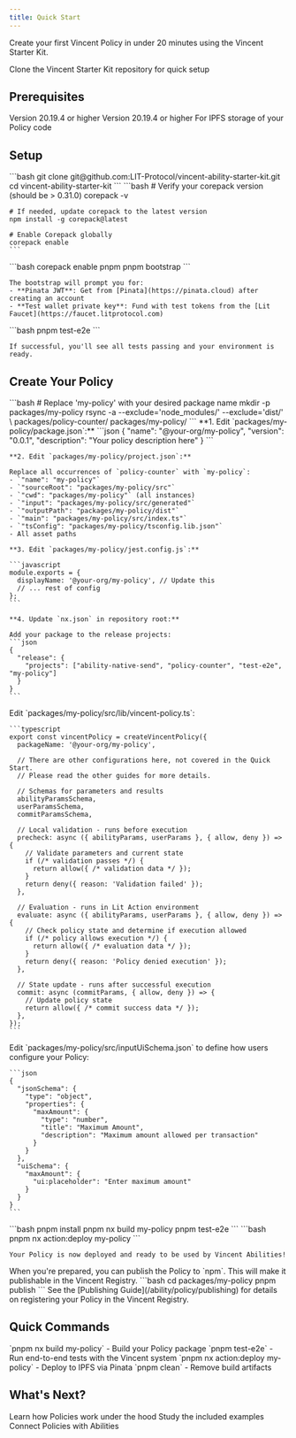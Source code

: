 ```yaml
---
title: Quick Start
---
```


Create your first Vincent Policy in under 20 minutes using the Vincent Starter Kit.

<Card title="Ability Starter Kit" icon="github" href="https://github.com/LIT-Protocol/vincent-ability-starter-kit">
  Clone the Vincent Starter Kit repository for quick setup
</Card>

## Prerequisites

<CardGroup cols={3}>
  <Card title="Node.js" icon="node" href="https://nodejs.org/en/download">
    Version 20.19.4 or higher
  </Card>
  <Card title="Corepack" icon="box" href="https://github.com/nodejs/corepack">
    Version 20.19.4 or higher
  </Card>
  <Card title="Pinata Account" icon="cloud" href="https://pinata.cloud">
    For IPFS storage of your Policy code
  </Card>
</CardGroup>

## Setup

<Steps>
  <Step title="Clone the Starter Kit">
    ```bash
    git clone git@github.com:LIT-Protocol/vincent-ability-starter-kit.git
    cd vincent-ability-starter-kit
    ```
  </Step>

  <Step title="Ensure Corepack is Updated">
    ```bash
    # Verify your corepack version (should be > 0.31.0)
    corepack -v

    # If needed, update corepack to the latest version
    npm install -g corepack@latest

    # Enable Corepack globally
    corepack enable
    ```
  </Step>

  <Step title="Run Bootstrap">
    ```bash
    corepack enable pnpm
    pnpm bootstrap
    ```

    The bootstrap will prompt you for:
    - **Pinata JWT**: Get from [Pinata](https://pinata.cloud) after creating an account
    - **Test wallet private key**: Fund with test tokens from the [Lit Faucet](https://faucet.litprotocol.com)
  </Step>

  <Step title="Verify Setup">
    ```bash
    pnpm test-e2e
    ```

    If successful, you'll see all tests passing and your environment is ready.
  </Step>
</Steps>

## Create Your Policy

<Steps>
  <Step title="Copy the Template">
    ```bash
    # Replace 'my-policy' with your desired package name
    mkdir -p packages/my-policy
    rsync -a --exclude='node_modules/' --exclude='dist/' \
      packages/policy-counter/ packages/my-policy/
    ```
  </Step>

  <Step title="Update Package Configuration">
    **1. Edit `packages/my-policy/package.json`:**
    ```json
    {
      "name": "@your-org/my-policy",
      "version": "0.0.1",
      "description": "Your policy description here"
    }
    ```

    **2. Edit `packages/my-policy/project.json`:**

    Replace all occurrences of `policy-counter` with `my-policy`:
    - `"name": "my-policy"`
    - `"sourceRoot": "packages/my-policy/src"`
    - `"cwd": "packages/my-policy"` (all instances)
    - `"input": "packages/my-policy/src/generated"`
    - `"outputPath": "packages/my-policy/dist"`
    - `"main": "packages/my-policy/src/index.ts"`
    - `"tsConfig": "packages/my-policy/tsconfig.lib.json"`
    - All asset paths

    **3. Edit `packages/my-policy/jest.config.js`:**

    ```javascript
    module.exports = {
      displayName: '@your-org/my-policy', // Update this
      // ... rest of config
    };
    ```

    **4. Update `nx.json` in repository root:**

    Add your package to the release projects:
    ```json
    {
      "release": {
        "projects": ["ability-native-send", "policy-counter", "test-e2e", "my-policy"]
      }
    }
    ```
  </Step>

  <Step title="Define Your Policy Logic">
    Edit `packages/my-policy/src/lib/vincent-policy.ts`:

    ```typescript
    export const vincentPolicy = createVincentPolicy({
      packageName: '@your-org/my-policy',

      // There are other configurations here, not covered in the Quick Start.
      // Please read the other guides for more details.

      // Schemas for parameters and results
      abilityParamsSchema,
      userParamsSchema,
      commitParamsSchema,

      // Local validation - runs before execution
      precheck: async ({ abilityParams, userParams }, { allow, deny }) => {
        // Validate parameters and current state
        if (/* validation passes */) {
          return allow({ /* validation data */ });
        }
        return deny({ reason: 'Validation failed' });
      },

      // Evaluation - runs in Lit Action environment
      evaluate: async ({ abilityParams, userParams }, { allow, deny }) => {
        // Check policy state and determine if execution allowed
        if (/* policy allows execution */) {
          return allow({ /* evaluation data */ });
        }
        return deny({ reason: 'Policy denied execution' });
      },

      // State update - runs after successful execution
      commit: async (commitParams, { allow, deny }) => {
        // Update policy state
        return allow({ /* commit success data */ });
      },
    });
    ```
  </Step>

  <Step title="Configure User Interface">
    Edit `packages/my-policy/src/inputUiSchema.json` to define how users configure your Policy:

    ```json
    {
      "jsonSchema": {
        "type": "object",
        "properties": {
          "maxAmount": {
            "type": "number",
            "title": "Maximum Amount",
            "description": "Maximum amount allowed per transaction"
          }
        }
      },
      "uiSchema": {
        "maxAmount": {
          "ui:placeholder": "Enter maximum amount"
        }
      }
    }
    ```
  </Step>

  <Step title="Build and Test">
    ```bash
    pnpm install
    pnpm nx build my-policy
    pnpm test-e2e
    ```
  </Step>

  <Step title="Deploy to IPFS">
    ```bash
    pnpm nx action:deploy my-policy
    ```

    Your Policy is now deployed and ready to be used by Vincent Abilities!
  </Step>

  <Step title="Publish Your Policy">
    When you're prepared, you can publish the Policy to `npm`. This will make it publishable
    in the Vincent Registry.
    ```bash
    cd packages/my-policy
    pnpm publish
    ```
  </Step>

  <Step title="Register in Vincent Registry">
    See the [Publishing Guide](/ability/policy/publishing) for details on registering your Policy in the Vincent Registry.
  </Step>
</Steps>

## Quick Commands

<ParamField path="build" type="command">
  `pnpm nx build my-policy` - Build your Policy package
</ParamField>

<ParamField path="test" type="command">
  `pnpm test-e2e` - Run end-to-end tests with the Vincent system
</ParamField>

<ParamField path="deploy" type="command">
  `pnpm nx action:deploy my-policy` - Deploy to IPFS via Pinata
</ParamField>

<ParamField path="clean" type="command">
  `pnpm clean` - Remove build artifacts
</ParamField>

## What's Next?

<CardGroup cols={3}>
  <Card title="Policy Structure" icon="code" href="/ability/policy/explaining-policies">
    Learn how Policies work under the hood
  </Card>
  <Card title="Example Policies" icon="github" href="https://github.com/LIT-Protocol/vincent-starter-kit/tree/main/packages">
    Study the included examples
  </Card>
  <Card title="Integration Guide" icon="link" href="/ability/supporting-policies">
    Connect Policies with Abilities
  </Card>
</CardGroup>